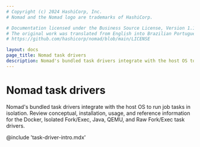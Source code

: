 ```yaml
---
# Copyright (c) 2024 HashiCorp, Inc.
# Nomad and the Nomad logo are trademarks of HashiCorp.

# Documentation licensed under the Business Source License, Version 1.1.
# The original work was translated from English into Brazilian Portuguese.
# https://github.com/hashicorp/nomad/blob/main/LICENSE

layout: docs
page_title: Nomad task drivers
description: Nomad's bundled task drivers integrate with the host OS to run job tasks in isolation. Review conceptual, installation, usage, and reference information for the Docker, Isolated Fork/Exec, Java, QEMU, and Raw Fork/Exec task drivers.
---
```


# Nomad task drivers

Nomad's bundled task drivers integrate with the host OS to run job tasks in isolation. Review conceptual, installation, usage, and reference information for the Docker, Isolated Fork/Exec, Java, QEMU, and Raw Fork/Exec task drivers.

@include 'task-driver-intro.mdx'

